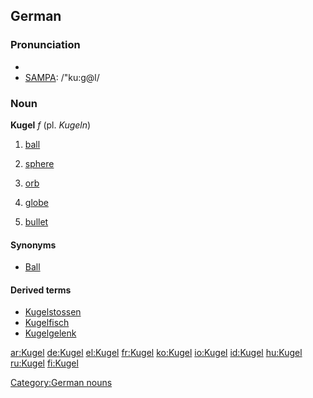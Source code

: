 {{see|kugel}}
==German==

===Pronunciation===
*{{IPA|/ˈkuːgəl/}}
*[[w:SAMPA|SAMPA]]: /"ku:g@l/

===Noun===
'''Kugel''' ''f'' (pl. ''Kugeln'')

# [[ball]]
# {{geometry}} [[sphere]]
# [[orb]]
# {{geography}} [[globe]]
# [[bullet]]

====Synonyms====
*[[Ball]]

====Derived terms====
* [[Kugelstossen]] {{n}}
* [[Kugelfisch]] {{m}}
* [[Kugelgelenk]] {{n}}
[[Category:German nouns]]

[[ar:Kugel]]
[[de:Kugel]]
[[el:Kugel]]
[[fr:Kugel]]
[[ko:Kugel]]
[[io:Kugel]]
[[id:Kugel]]
[[hu:Kugel]]
[[ru:Kugel]]
[[fi:Kugel]]